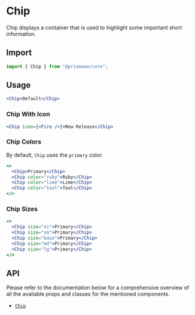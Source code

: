 # Chip

Chip displays a container that is used to highlight some important short information.

## Import

```js
import { Chip } from "@prismane/core";
```

## Usage

```jsx
<Chip>Default</Chip>
```

### Chip With Icon

```jsx
<Chip icon={<Fire />}>New Release</Chip>
```

### Chip Colors

By default, `Chip` uses the `primary` color.

```jsx
<>
  <Chip>Primary</Chip>
  <Chip color="ruby">Ruby</Chip>
  <Chip color="lime">Lime</Chip>
  <Chip color="teal">Teal</Chip>
</>
```

### Chip Sizes

```jsx
<>
  <Chip size="xs">Primary</Chip>
  <Chip size="sm">Primary</Chip>
  <Chip size="base">Primary</Chip>
  <Chip size="md">Primary</Chip>
  <Chip size="lg">Primary</Chip>
</>
```

## API

Please refer to the documentation below for a comprehensive overview of all the available props and classes for the mentioned components.

- [`Chip`](/docs/components-api/chip-api)
